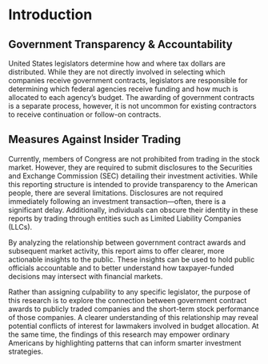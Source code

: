 # Introduction
## Government Transparency & Accountability
United States legislators determine how and where tax dollars are distributed. While they are not directly involved in selecting which companies receive government contracts, legislators are responsible for determining which federal agencies receive funding and how much is allocated to each agency’s budget. The awarding of government contracts is a separate process, however, it is not uncommon for existing contractors to receive continuation or follow-on contracts.

## Measures Against Insider Trading
Currently, members of Congress are not prohibited from trading in the stock market. However, they are required to submit disclosures to the Securities and Exchange Commission (SEC) detailing their investment activities. While this reporting structure is intended to provide transparency to the American people, there are several limitations. Disclosures are not required immediately following an investment transaction—often, there is a significant delay. Additionally, individuals can obscure their identity in these reports by trading through entities such as Limited Liability Companies (LLCs).

By analyzing the relationship between government contract awards and subsequent market activity, this report aims to offer clearer, more actionable insights to the public. These insights can be used to hold public officials accountable and to better understand how taxpayer-funded decisions may intersect with financial markets.

Rather than assigning culpability to any specific legislator, the purpose of this research is to explore the connection between government contract awards to publicly traded companies and the short-term stock performance of those companies. A clearer understanding of this relationship may reveal potential conflicts of interest for lawmakers involved in budget allocation. At the same time, the findings of this research may empower ordinary Americans by highlighting patterns that can inform smarter investment strategies.